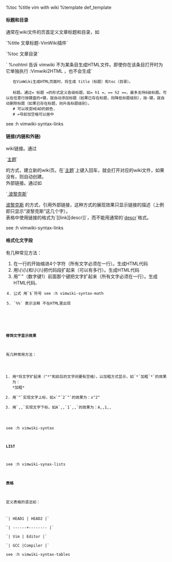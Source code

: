 %toc
%title vim with wiki
%template def_template
==== 标题和目录 ====

通常在wiki文件的页首定义文章标题和目录，如

`%title 文章标题-VimWiki插件`

`%toc 文章目录`

` %nohtml 告诉 vimwiki 不为某条目生成HTML文件。即使你在该条目打开时为它单独执行 :Vimwiki2HTML ，也不会生成`

    在VimWiki生成HTML页面时，将生成 title（标题）和toc（目录）。 <br>

    标题。通过= 标题 =的形式定义各级标题，如= h1 =、== h2 ==，最多支持6级标题。可以在任意行按键盘的+键，就自动添加标题（如果已存在标题，则降低标题级别），按-键，就自动删除标题（如果已存在标题，则升高标题级别）。
    # 可以改变HEAD的颜色.
    # =号前加空格可以居中

see :h vimwiki-syntax-links

====链接(内链和外链)====

wiki链接。通过

`[[主题]]`

的方式，建立新的wiki页。在`[[主题]]`上键入回车，就会打开对应的wiki文件，如果没有，则自动创建。<br>

外部链接。通过如

`[[http://www.berlinix.com | 波黎克斯]]`

[[http://www.berlinix.com | 波黎克斯]]
的方式，引用外部链接，这种方式的展现效果只显示链接的描述（上例即只显示“波黎克斯”这几个字）。<br>

表格中使用链接的格式为`[[link][descr]]`，而不能用通常的`[[link|descr]]`格式。

see :h vimwiki-syntax-links

====格式化文字段====

有几种常见方法：

# 在一行的开始缩进4个字符（所有文字必须在一行）。生成HTML代码<pre>。 see :h vimwiki-syntax-blockquotes
# 用\{\{\{和\}\}\}把代码段扩起来（可以有多行）。生成HTML代码<pre>。 see :h vimwiki-syntax-preformatted
# 用"`"（数字键1）前面那个键把文字扩起来（所有文字必须在一行）。生成HTML代码<code>。 
# 公式 用`$`符号 see :h vimwiki-syntax-math
# `%%` 表示注释 不在HTML里出现

{{{class="brush: python" >
 def hello(world):
     for x in range(10):
         print("Hello {0} number {1}".format(world, x))
}}}


====修饰文字显示效果====

有几种常用方法：

# 用*将文字扩起来（"*"和前后的文字间要有空格），以加粗方式显示，如`*`加粗`*`的效果为： *加粗*
# 用`^`实现文字上标，如x`^`2`^`的效果为：x^2^
# 用`,,`实现文字下标，如A`,,`1`,,`的效果为：A,,1,,

see :h vimwiki-syntax
==== LIST ====
see :h vimwiki-synax-lists
====表格====

定义表格的语法如：

`| HEAD1 | HEAD2   |`<br>
`| ------+-------- |`<br>
`| Vim   | Editor  |`<br>
`| GCC   |Compiler |`<br>

see :h vimwiki-syntax-tables


